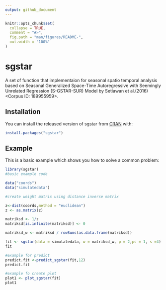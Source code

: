 ```yaml
---
output: github_document
---
```


<!-- README.md is generated from README.Rmd. Please edit that file -->

```r
knitr::opts_chunk$set(
  collapse = TRUE,
  comment = "#>",
  fig.path = "man/figures/README-",
  out.width = "100%"
)
```

# sgstar

<!-- badges: start -->
<!-- badges: end -->
A set of function that implementaion for seasonal spatio temporal analysis based on Seasonal Generalized Space-Time Autoregressive with Seemingly Unrelated Regression (S-GSTAR-SUR) Model by Setiawan et al.(2016)<Corpus ID: 189955959>.

## Installation

You can install the released version of sgstar from [CRAN](https://CRAN.R-project.org) with:

``` r
install.packages("sgstar")
```

## Example

This is a basic example which shows you how to solve a common problem:

```r
library(sgstar)
#basic example code

data("coords")
data("simulatedata")

#create weight matrix using distance inverse matrix

z<-dist(coords,method = "euclidean")
z <- as.matrix(z)

matriksd <- 1/z
matriksd[is.infinite(matriksd)] <- 0

matriksd_w <- matriksd / rowSums(as.data.frame(matriksd))

fit <- sgstar(data = simulatedata, w = matriksd_w, p = 2,ps = 1, s =4)
fit
```

```r
#example for predict 
predict.fit <-predict_sgstar(fit,12)
predict.fit
```

```r
#example fo create plot
plot1 <- plot_sgstar(fit)
plot1
```




